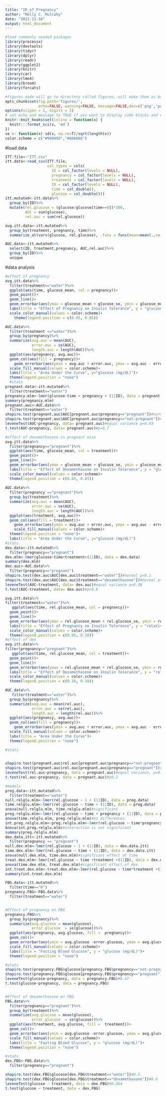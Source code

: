 ```yaml
---
title: "IR_of_Pregnancy"
author: "Molly C. Mulcahy"
date: "2022-11-18"
output: html_document
---
```


```r
#load commonly needed packages
library(processx)
library(devtools)
library(tidyr)
library(dplyr)
library(readr)
library(ggplot2)
library(knitr)
library(car)
library(lme4)
library(broom)
library(forcats)

#figures made will go to directory called figures, will make them as both png and pdf files 
opts_chunk$set(fig.path='figures/',
               echo=FALSE, warning=FALSE, message=FALSE,dev=c('png','pdf'))
options(scipen = 2, digits = 3)
# set echo and message to TRUE if you want to display code blocks and code output respectively
knitr::knit_hooks$set(inline = function(x) {
  knitr:::format_sci(x, 'md')
})
se <- function(x) sd(x, na.rm=T)/sqrt(length(x))
color.scheme = c("#999999","#666666")
```

#load data
```r
ITT.file<-"ITT.csv"
itt.data<-read_csv(ITT.file,
                   col_types = cols(
                     ID = col_factor(levels = NULL),
                     pregnancy = col_factor(levels = NULL),
                     treatment = col_factor(levels = NULL),
                     ID = col_factor(levels = NULL),
                     time = col_double(),
                     glucose = col_double()))
itt.mutated<-itt.data%>%
  group_by(ID)%>%
  mutate(rel.glucose = (glucose/glucose[time==0])*100,
         AUC = sum(glucose),
         rel.auc = sum(rel.glucose))

avg.itt.data<-itt.mutated%>%
  group_by(treatment, pregnancy, time)%>%
  summarize_at(vars(glucose, rel.glucose), .funs = funs(mean=mean(.,na.rm = TRUE),se=se, n=length))

AUC.data<-itt.mutated%>%
  select(ID, treatment,pregnancy, AUC,rel.auc)%>%
  group_by(ID)%>%
  unique
```
#data analysis
```r
#effect of pregnancy
avg.itt.data%>%
  filter(treatment=="water")%>%
  ggplot(aes(time, glucose_mean, col = pregnancy))+
  geom_point()+
  geom_line()+
  geom_errorbar(aes(ymax = glucose_mean + glucose_se, ymin = glucose_mean - glucose_se))+
  labs(title = "Effect of Pregnancy on Insulin Tolerance", y = "glucose (mg/dL)")+
  scale_color_manual(values = color.scheme)+
    theme(legend.position = c(0.85, 0.85))

AUC.data%>%
  filter(treatment =="water")%>%
  group_by(pregnancy)%>%
  summarize(avg.auc = mean(AUC),
            error.auc = se(AUC),
            length.auc = length(AUC))%>%
  ggplot(aes(pregnancy, avg.auc))+
  geom_col(aes(fill = pregnancy))+
    geom_errorbar(aes(ymin = avg.auc + error.auc, ymax = avg.auc - error.auc), width =0.3)+
  scale_fill_manual(values = color.scheme)+
  labs(title = "Area Under the Curve", y="glucose (mg/dL)")+
  theme(legend.position = "none")
  #stats
pregnant.data<-itt.mutated%>%
  filter(treatment=="water")
pregnancy.mlm<-lmer(glucose~time + pregnancy + (1|ID), data = pregnant.data)
summary(pregnancy.mlm)
pregnant.auc<-AUC.data%>%
  filter(treatment=="water")
shapiro.test(pregnant.auc$AUC[pregnant.auc$pregnancy=="pregnant"])#normal p=0.1
shapiro.test(pregnant.auc$AUC[pregnant.auc$pregnancy=="not-pregnant"])#normal p=0.8
leveneTest(AUC~pregnancy, data= pregnant.auc)#equal variance p=0.63
t.test(AUC~pregnancy, data= pregnant.auc)#p=0.7

#effect of dexamethasone in pregnant mice
avg.itt.data%>%
  filter(pregnancy=="pregnant")%>%
  ggplot(aes(time, glucose_mean, col = treatment))+
  geom_point()+
  geom_line()+
  geom_errorbar(aes(ymax = glucose_mean + glucose_se, ymin = glucose_mean - glucose_se))+
  labs(title = "Effect of Dexamethasone on Insulin Tolerance", y = "glucose (mg/dL)")+
  scale_color_manual(values = color.scheme)+
  theme(legend.position = c(0.85, 0.85))
  
AUC.data%>%
  filter(pregnancy =="pregnant")%>%
  group_by(treatment)%>%
  summarize(avg.auc = mean(AUC),
            error.auc = se(AUC),
            length.auc = length(AUC))%>%
  ggplot(aes(treatment, avg.auc))+
  geom_col(aes(fill = treatment))+
    geom_errorbar(aes(ymin = avg.auc + error.auc, ymax = avg.auc - error.auc), width =0.3)+
    scale_fill_manual(values = color.scheme)+
  theme(legend.position = "none")+
  labs(title = "Area Under the Curve", y="glucose (mg/dL)")
#stats
dex.data<-itt.mutated%>%
  filter(pregnancy=="pregnant")
dex.mlm<-lmer(glucose~time+treatment+(1|ID), data = dex.data)
summary(dex.mlm)
dex.auc<-AUC.data%>%
  filter(pregnancy=="pregnant")
shapiro.test(dex.auc$AUC[dex.auc$treatment=="water"])#normal p=0.1
shapiro.test(dex.auc$AUC[dex.auc$treatment=="dexamethasone"])#normal p=0.4
leveneTest(AUC~treatment, data= dex.auc)#equal variance p=0.38
t.test(AUC~treatment, data= dex.auc)#p=0.8
```
```r
avg.itt.data%>%
filter(treatment=="water")%>%
   ggplot(aes(time, rel.glucose_mean, col = pregnancy))+
  geom_point()+
  geom_line()+
  geom_errorbar(aes(ymax = rel.glucose_mean + rel.glucose_se, ymin = rel.glucose_mean - rel.glucose_se))+
  labs(title = "Effect of Pregnancy on Insulin Tolerance", y = "relative glucose (%baseline)")+
  scale_color_manual(values = color.scheme)+
  theme(legend.position = c(0.85, 0.10))
#effect of dex
avg.itt.data%>%
filter(pregnancy=="pregnant")%>%
   ggplot(aes(time, rel.glucose_mean, col = treatment))+
  geom_point()+
  geom_line()+
  geom_errorbar(aes(ymax = rel.glucose_mean + rel.glucose_se, ymin = rel.glucose_mean - rel.glucose_se))+
  labs(title = "Effect of Dexamethasone on Insulin Tolerance", y = "relative glucose (%baseline)")+
  scale_color_manual(values = color.scheme)+
  theme(legend.position = c(0.10, 0.10))

AUC.data%>%
   filter(treatment=="water")%>%
  group_by(pregnancy)%>%
  summarize(avg.auc = mean(rel.auc),
            error.auc = se(rel.auc),
            length.auc = length(rel.auc))%>%
  ggplot(aes(pregnancy, avg.auc))+
  geom_col(aes(fill = pregnancy))+
    geom_errorbar(aes(ymin = avg.auc + error.auc, ymax = avg.auc - error.auc), width =0.3)+
  scale_fill_manual(values = color.scheme)+
  labs(title = "Area Under the Curve")+
  theme(legend.position = "none")

#stats

  
shapiro.test(pregnant.auc$rel.auc[pregnant.auc$pregnancy=="not-pregnant"])#normal, p-0.3
shapiro.test(pregnant.auc$rel.auc[pregnant.auc$pregnancy=="pregnant"])#normal, p-0.3
leveneTest(rel.auc~pregnancy, data = pregnant.auc)#equal variance, p=0.68
t.test(rel.auc~pregnancy, data = pregnant.auc)#p0.2

#models
preg.data<-itt.mutated%>%
  filter(treatment=="water")
null.relglu.mlm<-lmer(rel.glucose ~ 1 + (1|ID), data = preg.data)
time.relglu.mlm<-lmer(rel.glucose ~ time + (1|ID), data = preg.data)
anova(null.relglu.mlm, time.relglu.mlm)#significant
preg.relglu.mlm<-lmer(rel.glucose ~ time + pregnancy + (1|ID), data = preg.data)
anova(time.relglu.mlm, preg.relglu.mlm)#no differences
int.preg.relglu.mlm<-preg.relglu.mlm<-lmer(rel.glucose ~ time*pregnancy + (1|ID), data = preg.data)
Anova(int.preg.relglu.mlm)#interaction is not significant
summary(preg.relglu.mlm)
dex.data.itt<-itt.mutated%>%
  filter(pregnancy == "pregnant")
null.dex.mlm<-lmer(rel.glucose ~ 1 + (1|ID), data = dex.data.itt)
time.dex.mlm<-lmer(rel.glucose ~ time + (1|ID), data = dex.data.itt)
anova(null.dex.mlm, time.dex.mlm)#significant effect of time
treat.dex.mlm<-lmer(rel.glucose ~ time +treatment +(1|ID), data = dex.data.itt)
anova(time.dex.mlm, treat.dex.mlm)#significant effect of dex
int.treat.dex.mlm<-treat.dex.mlm<-lmer(rel.glucose ~ time*treatment +(1|ID), data = dex.data.itt)
summary(int.treat.dex.mlm)
```


```r
FBG.data<-itt.mutated%>%
  filter(time=="0")
pregnancy.FBG<-FBG.data%>%
  filter(treatment=="water")


#Effect of pregnancy on FBG
pregnancy.FBG%>%
  group_by(pregnancy)%>%
  summarize(avg.glucose = mean(glucose),
            error.glucose  = se(glucose))%>%
  ggplot(aes(pregnancy, avg.glucose, fill =  pregnancy))+
  geom_col()+
  geom_errorbar(aes(ymin = avg.glucose -error.glucose, ymax = avg.glucose + error.glucose), width=0.3)+
  scale_fill_manual(values = color.scheme)+
  labs(title = "Fasting Blood Glucose", y = "glucose (mg/dL)")+
  theme(legend.position = "none")

#stats
shapiro.test(pregnancy.FBG$glucose[pregnancy.FBG$pregnancy=="not-pregnant"])#0.4
shapiro.test(pregnancy.FBG$glucose[pregnancy.FBG$pregnancy=="pregnant"])#0.5
leveneTest(glucose~pregnancy, data = pregnancy.FBG)#0.47
t.test(glucose~pregnancy, data = pregnancy.FBG)


#Effect of dexamethasone on FBG
FBG.data%>%
  filter(pregnancy=="pregnant")%>%
  group_by(treatment)%>%
  summarize(avg.glucose = mean(glucose),
            error.glucose  = se(glucose))%>%
  ggplot(aes(treatment, avg.glucose, fill =  treatment))+
  geom_col()+
  geom_errorbar(aes(ymin = avg.glucose -error.glucose, ymax = avg.glucose + error.glucose), width=0.3)+
  scale_fill_manual(values = color.scheme)+
  labs(title = "Fasting Blood Glucose", y = "glucose (mg/dL)")+
  theme(legend.position = "none")

#stats
dex.FBG<-FBG.data%>%
  filter(pregnancy=="pregnant")

shapiro.test(dex.FBG$glucose[dex.FBG$treatment=="water"])#0.5
shapiro.test(dex.FBG$glucose[dex.FBG$treatment=="dexamethasone"])#0.6
leveneTest(glucose ~ treatment, data = dex.FBG)#0.064
t.test(glucose ~ treatment, data = dex.FBG)
```